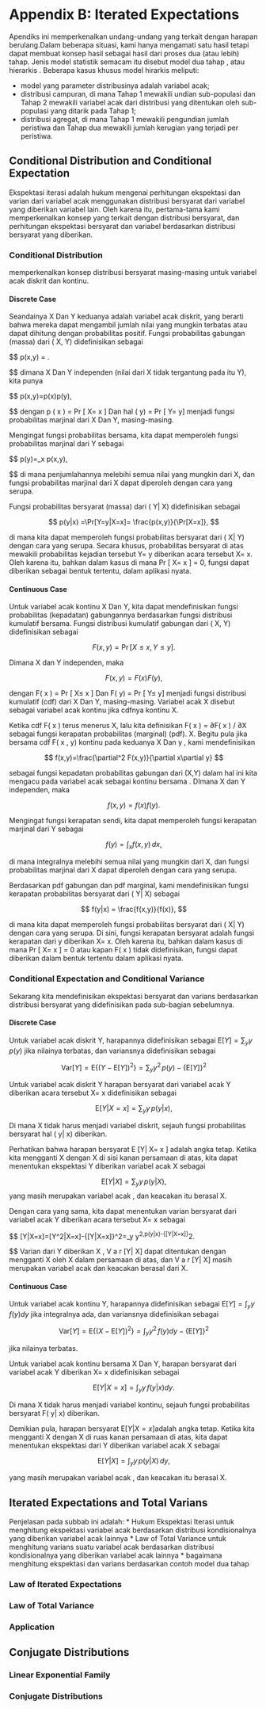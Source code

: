 # Appendix B: Iterated Expectations

Apendiks ini memperkenalkan undang-undang yang terkait dengan harapan berulang.Dalam beberapa situasi, kami hanya mengamati satu hasil tetapi dapat membuat konsep hasil sebagai hasil dari proses dua (atau lebih) tahap. Jenis model statistik semacam itu disebut model dua tahap , atau hierarkis . Beberapa kasus khusus model hirarkis meliputi:

* model yang parameter distribusinya adalah variabel acak;
* distribusi campuran, di mana Tahap 1 mewakili undian sub-populasi dan Tahap 2 mewakili variabel acak dari distribusi yang ditentukan oleh sub-populasi yang ditarik pada Tahap 1;
* distribusi agregat, di mana Tahap 1 mewakili pengundian jumlah peristiwa dan Tahap dua mewakili jumlah kerugian yang terjadi per peristiwa.

## Conditional Distribution and Conditional Expectation

Ekspektasi iterasi adalah hukum mengenai perhitungan ekspektasi dan varian dari variabel acak menggunakan distribusi bersyarat dari variabel yang diberikan variabel lain. Oleh karena itu, pertama-tama kami memperkenalkan konsep yang terkait dengan distribusi bersyarat, dan perhitungan ekspektasi bersyarat dan variabel berdasarkan distribusi bersyarat yang diberikan.

### Conditional Distribution

memperkenalkan konsep distribusi bersyarat masing-masing untuk variabel acak diskrit dan kontinu.

#### Discrete Case

Seandainya X Dan Y keduanya adalah variabel acak diskrit, yang berarti bahwa mereka dapat mengambil jumlah nilai yang mungkin terbatas atau dapat dihitung dengan probabilitas positif. Fungsi probabilitas gabungan (massa) dari ( X, Y) didefinisikan sebagai

$$
p(x,y) = \Pr[X=x, Y=y] .

$$
dimana X Dan Y independen (nilai dari X tidak tergantung pada itu Y), kita punya

$$
p(x,y)=p(x)p(y),

$$
dengan p ( x ) = Pr [ X= x ] Dan hal ( y) = Pr [ Y= y] menjadi fungsi probabilitas marjinal dari X Dan Y, masing-masing.

Mengingat fungsi probabilitas bersama, kita dapat memperoleh fungsi probabilitas marjinal dari Y sebagai

$$
p(y)=\sum_x p(x,y),

$$
di mana penjumlahannya melebihi semua nilai yang mungkin dari X, dan fungsi probabilitas marjinal dari X dapat diperoleh dengan cara yang serupa.

Fungsi probabilitas bersyarat (massa) dari ( Y| X) didefinisikan sebagai

$$
p(y|x) =\Pr[Y=y|X=x]= \frac{p(x,y)}{\Pr[X=x]},
$$

di mana kita dapat memperoleh fungsi probabilitas bersyarat dari ( X| Y) dengan cara yang serupa. Secara khusus, probabilitas bersyarat di atas mewakili probabilitas kejadian tersebut Y= y diberikan acara tersebut X= x. Oleh karena itu, bahkan dalam kasus di mana Pr [ X= x ] = 0, fungsi dapat diberikan sebagai bentuk tertentu, dalam aplikasi nyata.


#### Continuous Case

Untuk variabel acak kontinu X Dan Y, kita dapat mendefinisikan fungsi probabilitas (kepadatan) gabungannya berdasarkan fungsi distribusi kumulatif bersama. Fungsi distribusi kumulatif gabungan dari ( X, Y) didefinisikan sebagai

$$
F(x,y) = \Pr[X\leq x, Y\leq y].
$$

Dimana X dan Y independen, maka

$$
F(x,y)=F(x)F(y),
$$

dengan F( x ) = Pr [ X≤ x ] Dan F( y) = Pr [ Y≤ y] menjadi fungsi distribusi kumulatif (cdf) dari X Dan Y, masing-masing. Variabel acak X disebut sebagai variabel acak kontinu jika cdfnya kontinu X.

Ketika cdf F( x ) terus menerus X, lalu kita definisikan F( x ) = ∂F( x ) / ∂X sebagai fungsi kerapatan probabilitas (marginal) (pdf). X. Begitu pula jika bersama cdf F( x , y) kontinu pada keduanya X Dan y , kami mendefinisikan

$$
f(x,y)=\frac{\partial^2 F(x,y)}{\partial x\partial y}
$$

sebagai fungsi kepadatan probabilitas gabungan dari (X,Y) dalam hal ini kita mengacu pada variabel acak sebagai kontinu bersama .
DImana X dan Y independen, maka

$$
f(x,y)=f(x)f(y).
$$

Mengingat fungsi kerapatan sendi, kita dapat memperoleh fungsi kerapatan marjinal dari Y sebagai

$$
f(y)=\int_x f(x,y)\,dx,
$$

di mana integralnya melebihi semua nilai yang mungkin dari X, dan fungsi probabilitas marjinal dari X dapat diperoleh dengan cara yang serupa.

Berdasarkan pdf gabungan dan pdf marginal, kami mendefinisikan fungsi kerapatan probabilitas bersyarat dari ( Y| X) sebagai

$$
f(y|x) = \frac{f(x,y)}{f(x)},
$$

di mana kita dapat memperoleh fungsi probabilitas bersyarat dari ( X| Y) dengan cara yang serupa. Di sini, fungsi kerapatan bersyarat adalah fungsi kerapatan dari y
diberikan X= x. Oleh karena itu, bahkan dalam kasus di mana Pr [ X= x ] = 0 atau kapan F( x ) tidak didefinisikan, fungsi dapat diberikan dalam bentuk tertentu dalam aplikasi nyata.


### Conditional Expectation and Conditional Variance

Sekarang kita mendefinisikan ekspektasi bersyarat dan varians berdasarkan distribusi bersyarat yang didefinisikan pada sub-bagian sebelumnya.

#### Discrete Case

Untuk variabel acak diskrit Y, harapannya didefinisikan sebagai $\mathrm{E}[Y]=\sum_y y\,p(y)$ jika nilainya terbatas, dan variansnya didefinisikan sebagai

$$
\mathrm{Var}[Y]=\mathrm{E}\{(Y-\mathrm{E}[Y])^2\}=\sum_y y^2\,p(y)-\{\mathrm{E}[Y]\}^2
$$

Untuk variabel acak diskrit Y harapan bersyarat dari variabel acak Y diberikan acara tersebut X= x didefinisikan sebagai

$$
\mathrm{E}[Y|X=x]=\sum_y y\,p(y|x),
$$

Di mana X tidak harus menjadi variabel diskrit, sejauh fungsi probabilitas bersyarat hal ( y| x) diberikan.

Perhatikan bahwa harapan bersyarat E [Y| X= x ] adalah angka tetap. Ketika kita mengganti X dengan X di sisi kanan persamaan di atas, kita dapat menentukan ekspektasi Y diberikan variabel acak X sebagai

$$
\mathrm{E}[Y|X]=\sum_y y\,p(y|X),
$$
yang masih merupakan variabel acak , dan keacakan itu berasal X.

Dengan cara yang sama, kita dapat menentukan varian bersyarat dari variabel acak Y diberikan acara tersebut X= x sebagai

$$
\mathrm{Var}[Y|X=x]=\mathrm{E}[Y^2|X=x]-\{\mathrm{E}[Y|X=x]\}^2=\sum_y y^2\,p(y|x)-\{\mathrm{E}[Y|X=x]\}^2.

$$
Varian dari Y diberikan X , V a r [Y| X] dapat ditentukan dengan mengganti X oleh X dalam persamaan di atas, dan V a r [Y| X] masih merupakan variabel acak dan keacakan berasal dari X.
 
#### Continuous Case

Untuk variabel acak kontinu Y, harapannya didefinisikan sebagai $\mathrm{E}[Y]=\int_y y\,f(y)dy$ jika integralnya ada, dan variansnya didefinisikan sebagai

$$
\mathrm{Var}[Y]=\mathrm{E}\{(X-\mathrm{E}[Y])^2\}=\int_y y^2\,f(y)dy-\{\mathrm{E}[Y]\}^2
$$

jika nilainya terbatas.

Untuk variabel acak kontinu bersama X Dan Y, harapan bersyarat dari variabel acak Y diberikan X= x didefinisikan sebagai

$$
\mathrm{E}[Y|X=x]=\int_y y\,f(y|x)dy.
$$

Di mana X tidak harus menjadi variabel kontinu, sejauh fungsi probabilitas bersyarat F( y| x) diberikan.

Demikian pula, harapan bersyarat $\mathrm{E}[Y|X=x]$adalah angka tetap. Ketika kita mengganti X dengan X di ruas kanan persamaan di atas, kita dapat menentukan ekspektasi dari Y diberikan variabel acak X sebagai 

$$
\mathrm{E}[Y|X]=\int_y y\,p(y|X)\,dy,
$$

yang masih merupakan variabel acak , dan keacakan itu berasal X.


## Iterated Expectations and Total Varians

Penjelasan pada subbab ini adalah:
* Hukum Ekspektasi Iterasi untuk menghitung ekspektasi variabel acak berdasarkan distribusi kondisionalnya yang diberikan variabel acak lainnya
* Law of Total Variance untuk menghitung varians suatu variabel acak berdasarkan distribusi kondisionalnya yang diberikan variabel acak lainnya
* bagaimana menghitung ekspektasi dan varians berdasarkan contoh model dua tahap

###  Law of Iterated Expectations



### Law of Total Variance

### Application

## Conjugate Distributions

###  Linear Exponential Family

###  Conjugate Distributions
















